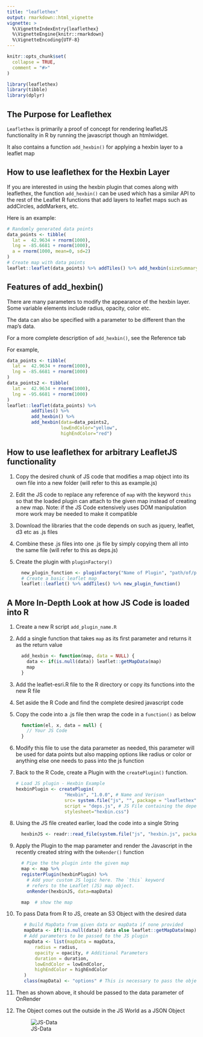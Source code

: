 ```yaml
---
title: "leaflethex"
output: rmarkdown::html_vignette
vignette: >
  %\VignetteIndexEntry{leaflethex}
  %\VignetteEngine{knitr::rmarkdown}
  %\VignetteEncoding{UTF-8}
---
```


```r
knitr::opts_chunk$set(
  collapse = TRUE,
  comment = "#>"
)
```

```r
library(leaflethex)
library(tibble)
library(dplyr)
```

## The Purpose for Leaflethex

`Leaflethex` is primarily a proof of concept for rendering leafletJS functionality in R by running the javascript though an htmlwidget.

It also contains a function `add_hexbin()` for applying a hexbin layer to a leaflet map

## How to use leaflethex for the Hexbin Layer

If you are interested in using the hexbin plugin that comes along with leaflethex, the function `add_hexbin()` can be used which has a similar API to the rest of the Leaflet R functions that add layers to leaflet maps such as addCircles, addMarkers, etc.

Here is an example:

```r
# Randomly generated data points
data_points <- tibble(
  lat =  42.9634 + rnorm(1000),
  lng = -85.6681 + rnorm(1000),
  a = rnorm(1000, mean=0, sd=2)
)
# Create map with data points
leaflet::leaflet(data_points) %>% addTiles() %>% add_hexbin(sizeSummaryFunction="count", sizevar="a")
```

## Features of add_hexbin()


There are many parameters to modify the appearance of the hexbin layer. Some variable elements include radius, opacity, color etc.

The data can also be specified with a parameter to be different than the map's data.

For a more complete description of `add_hexbin()`, see the Reference tab

For example,

```r
data_points <- tibble(
  lat =  42.9634 + rnorm(1000),
  lng = -85.6681 + rnorm(1000)
)
data_points2 <- tibble(
  lat =  42.9634 + rnorm(1000),
  lng = -95.6681 + rnorm(1000)
)
leaflet::leaflet(data_points) %>% 
         addTiles() %>% 
         add_hexbin() %>% 
         add_hexbin(data=data_points2, 
                    lowEndColor="yellow", 
                    highEndColor="red")
```

## How to use leaflethex for arbitrary LeafletJS functionality

#. Copy the desired chunk of JS code that modifies a map object into its own file into a new folder (will refer to this as example.js)
#. Edit the JS code to replace any reference of `map` with the keyword `this` so that the loaded plugin can attach to the given map instead of creating a new map. Note: if the JS Code extensively uses DOM manipulation more work may be needed to make it compatible
#. Download the libraries that the code depends on such as jquery, leaflet, d3 etc as .js files
#. Combine these .js files into one .js file by simply copying them all into the same file (will refer to this as deps.js)
#. Create the plugin with `pluginFactory()`

    ```r
      new_plugin_function <- pluginFactory("Name of Plugin", "path/of/parent/folder/", "leaflet-script.js", "deps.js", "stylesheet.css")
      # Create a basic leaflet map
      leaflet::leaflet() %>% addTiles() %>% new_plugin_function()
    ```

## A More In-Depth Look at how JS Code is loaded into R

#. Create a new R script `add_plugin_name.R`
#. Add a single function that takes `map` as its first parameter and returns it as the return value

    ```r
      add_hexbin <- function(map, data = NULL) {
        data <- if(is.null(data)) leaflet::getMapData(map)
        map
      }
    ```


#. Add the leaflet-esri.R file to the R directory or copy its functions into the new R file
#. Set aside the R Code and find the complete desired javascript code
#. Copy the code into a .js file then wrap the code in a `function()` as below

    ```js
      function(el, x, data = null) {
        // Your JS Code
      }
    ```
    
#. Modify this file to use the data parameter as needed, this parameter will be used for data points but also mapping options like radius or color or anything else one needs to pass into the js function

#. Back to the R Code, create a Plugin with the `createPlugin()` function.

    ```r
    # Load JS plugin - Hexbin Example
    hexbinPlugin <- createPlugin(
                      "Hexbin", "1.0.0", # Name and Verison
                      src= system.file("js", "", package = "leaflethex"), #Parent folder of the     dependencies and stylesheets
                      script = "deps.js", # JS File containing the dependencies
                      stylesheet="hexbin.css") 
    
    ```
    
#. Using the JS file created earlier, load the code into a single String

    ``` r
      hexbinJS <- readr::read_file(system.file("js", "hexbin.js", package = "leaflethex"))
    ```

#. Apply the Plugin to the map parameter and render the Javascript in the recently created string with the `OnRender()` function

    ```r
      # Pipe the the plugin into the given map
      map <- map %>%
      registerPlugin(hexbinPlugin) %>%
        # Add your custom JS logic here. The `this` keyword
        # refers to the Leaflet (JS) map object.
        onRender(hexbinJS, data=mapData)
    
      map  # show the map
    ```


#. To pass Data from R to JS, create an S3 Object with the desired data

    ```r
       # Build MapData from given data or mapData if none provided
       mapData <- if(!is.null(data)) data else leaflet::getMapData(map)
       # Add parameters to be passed to the JS plugin
       mapData <- list(mapData = mapData,
           radius = radius,
           opacity = opacity, # Additional Parameters
           duration = duration,
           lowEndColor = lowEndColor,
           highEndColor = highEndColor
       )
       class(mapData) <- "options" # This is necessary to pass the object as a JSON object instead of a JSON Array, much easier to deal with on the JS side
    ```

#. Then as shown above, it should be passed to the data parameter of OnRender

#. The Object comes out the outside in the JS World as a JSON Object

    ![JS-Data](jsdata.png)


